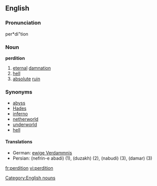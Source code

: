 ==English==

===Pronunciation===
per*di"tion

===Noun===
'''perdition'''
# [[eternal]] [[damnation]]
# [[hell]]
# [[absolute]] [[ruin]]

===Synonyms===
* [[abyss]]
* [[Hades]]
* [[inferno]]
* [[netherworld]]
* [[underworld]]
* [[hell]]
====Translations====
*German: [[ewige Verdammnis]] {{f}}
*Persian: {{FAchar|[[نفرین ابدی]]}} (nefrin-e abadi) (1), {{FAchar|[[دوزخ]]}} (duzakh) (2), {{FAchar|[[نابودی]]}} (nabudi) (3), {{FAchar|[[دمار]]}} (damar) (3)

[[Category:English nouns]]

[[fr:perdition]]
[[vi:perdition]]